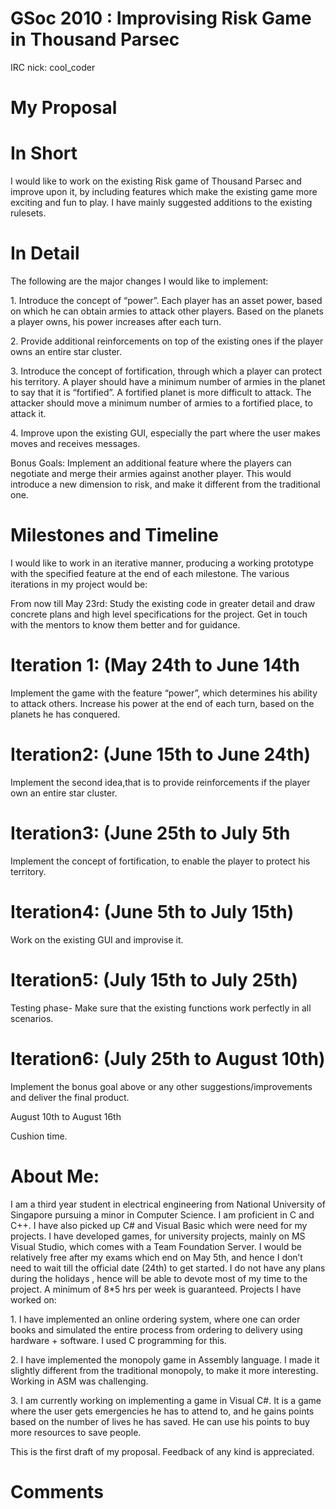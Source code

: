 = GSoc  2010 : Improvising Risk Game in Thousand Parsec =
IRC nick: cool_coder

=My Proposal=

=In Short=
I would like to work on the existing Risk game of Thousand Parsec and improve upon it, by including features which make the existing game more exciting and fun to play. I have mainly suggested additions to the existing rulesets.

=In Detail=
The following are the major changes I would like to implement:

1.	Introduce the concept of “power”. Each player has an asset power, based on which he can obtain armies to attack other players. Based on the planets a player owns, his power increases after each turn.

2.	Provide additional reinforcements on top of the existing ones if the player owns an entire star cluster. 

3.	Introduce the concept of fortification, through which a player can protect his territory. A player should have a minimum number of armies in the planet to say that it is “fortified”. A fortified planet is more difficult to attack. The attacker should move a minimum number of armies to a fortified place, to attack it.

4.	Improve upon the existing GUI, especially the part where the user makes moves and receives messages.

Bonus Goals:
Implement an additional feature where the players can negotiate and merge their armies against another player. This would introduce a new dimension to risk, and make it different from the traditional one.

=Milestones and Timeline=

I would like to work in an iterative manner, producing a working prototype with the specified feature at the end of each milestone. The various iterations in my project would be:

From now till May 23rd:
Study the existing code in greater detail and draw concrete plans and high level specifications for the project. Get in touch with the mentors to know them better and for guidance.

=Iteration 1:  (May 24th to June 14th=

Implement the game with the feature “power”, which determines his ability to attack others.  Increase his power at the end of each turn, based on the planets he has conquered.

=Iteration2: (June 15th to June 24th)=

Implement the second idea,that is to provide reinforcements if the player own an entire star cluster.

=Iteration3:  (June 25th to July 5th=

Implement the concept of fortification, to enable the player to protect his territory.

=Iteration4:  (June 5th to July 15th)=

Work on the existing GUI and improvise it.

=Iteration5:  (July 15th to July 25th)=

Testing phase- Make sure that the existing functions work perfectly in all scenarios.

=Iteration6:  (July 25th to August 10th)=
Implement the bonus goal above or any other suggestions/improvements and deliver the final product.

August 10th to August 16th

Cushion time.

=About Me:=
I am a third year student in electrical engineering from National University of Singapore pursuing a minor in Computer Science. 
I am proficient in C and C++. I have also picked up C# and Visual Basic which were need for my projects.
I have developed games, for university projects, mainly on MS Visual Studio, which comes with a Team Foundation Server.
I would be relatively free after my exams which end on May 5th, and hence I don’t need to wait till the official date (24th) to get started.
I do not have any plans during the holidays , hence will be able to devote most of my time to the project. A minimum of  8*5 hrs per week is guaranteed.
Projects I have worked on:

1.	I have implemented an online ordering system, where one can order books and simulated the entire process from ordering to delivery using hardware + software. I used C programming for this.

2.	I have implemented the monopoly game in Assembly language. I made it slightly different from the traditional monopoly, to make it more interesting. Working in ASM was challenging.

3.	I am currently working on implementing a game in Visual C#. It is a game where the user gets emergencies he has to attend to, and he gains points based on the number of lives he has saved. He can use his points to buy more resources to save people.

This is the first draft of my proposal. Feedback of any kind is appreciated.

=Comments=